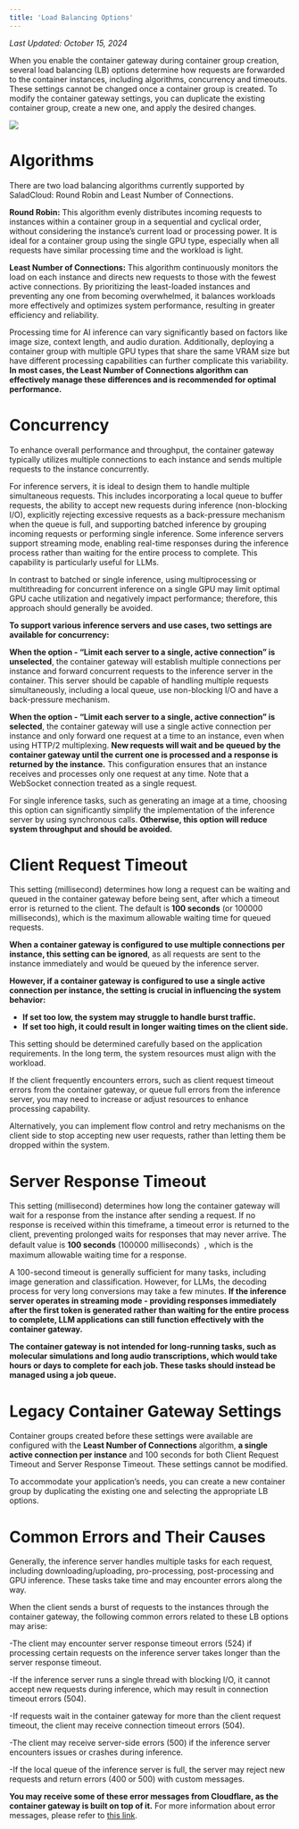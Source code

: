 ```yaml
---
title: 'Load Balancing Options'
---
```


_Last Updated: October 15, 2024_

When you enable the container gateway during container group creation, several load balancing (LB) options determine how
requests are forwarded to the container instances, including algorithms, concurrency and timeouts. These settings cannot
be changed once a container group is created. To modify the container gateway settings, you can duplicate the existing
container group, create a new one, and apply the desired changes.

<img src="/products/sce/gateway/images/load-balancer-options-1.png" />

# Algorithms

There are two load balancing algorithms currently supported by SaladCloud: Round Robin and Least Number of Connections.

**Round Robin:** This algorithm evenly distributes incoming requests to instances within a container group in a
sequential and cyclical order, without considering the instance’s current load or processing power. It is ideal for a
container group using the single GPU type, especially when all requests have similar processing time and the workload is
light.

**Least Number of Connections:** This algorithm continuously monitors the load on each instance and directs new requests
to those with the fewest active connections. By prioritizing the least-loaded instances and preventing any one from
becoming overwhelmed, it balances workloads more effectively and optimizes system performance, resulting in greater
efficiency and reliability.

Processing time for AI inference can vary significantly based on factors like image size, context length, and audio
duration. Additionally, deploying a container group with multiple GPU types that share the same VRAM size but have
different processing capabilities can further complicate this variability. **In most cases, the Least Number of
Connections algorithm can effectively manage these differences and is recommended for optimal performance.**

# Concurrency

To enhance overall performance and throughput, the container gateway typically utilizes multiple connections to each
instance and sends multiple requests to the instance concurrently.

For inference servers, it is ideal to design them to handle multiple simultaneous requests. This includes incorporating
a local queue to buffer requests, the ability to accept new requests during inference (non-blocking I/O), explicitly
rejecting excessive requests as a back-pressure mechanism when the queue is full, and supporting batched inference by
grouping incoming requests or performing single inference. Some inference servers support streaming mode, enabling
real-time responses during the inference process rather than waiting for the entire process to complete. This capability
is particularly useful for LLMs.

In contrast to batched or single inference, using multiprocessing or multithreading for concurrent inference on a single
GPU may limit optimal GPU cache utilization and negatively impact performance; therefore, this approach should generally
be avoided.

**To support various inference servers and use cases, two settings are available for concurrency:**

**When the option - “Limit each server to a single, active connection” is unselected**, the container gateway will
establish multiple connections per instance and forward concurrent requests to the inference server in the container.
This server should be capable of handling multiple requests simultaneously, including a local queue, use non-blocking
I/O and have a back-pressure mechanism.

**When the option - “Limit each server to a single, active connection” is selected**, the container gateway will use a
single active connection per instance and only forward one request at a time to an instance, even when using HTTP/2
multiplexing. **New requests will wait and be queued by the container gateway until the current one is processed and a
response is returned by the instance.** This configuration ensures that an instance receives and processes only one
request at any time. Note that a WebSocket connection treated as a single request.

For single inference tasks, such as generating an image at a time, choosing this option can significantly simplify the
implementation of the inference server by using synchronous calls. **Otherwise, this option will reduce system
throughput and should be avoided.**

# Client Request Timeout

This setting (millisecond) determines how long a request can be waiting and queued in the container gateway before being
sent, after which a timeout error is returned to the client. The default is **100 seconds** (or 100000 milliseconds),
which is the maximum allowable waiting time for queued requests.

**When a container gateway is configured to use multiple connections per instance, this setting can be ignored**, as all
requests are sent to the instance immediately and would be queued by the inference server.

**However, if a container gateway is configured to use a single active connection per instance, the setting is crucial
in influencing the system behavior:**

- **If set too low, the system may struggle to handle burst traffic.**
- **If set too high, it could result in longer waiting times on the client side.**

This setting should be determined carefully based on the application requirements. In the long term, the system
resources must align with the workload.

If the client frequently encounters errors, such as client request timeout errors from the container gateway, or queue
full errors from the inference server, you may need to increase or adjust resources to enhance processing capability.

Alternatively, you can implement flow control and retry mechanisms on the client side to stop accepting new user
requests, rather than letting them be dropped within the system.

# Server Response Timeout

This setting (millisecond) determines how long the container gateway will wait for a response from the instance after
sending a request. If no response is received within this timeframe, a timeout error is returned to the client,
preventing prolonged waits for responses that may never arrive. The default value is **100 seconds** (100000
milliseconds）, which is the maximum allowable waiting time for a response.

A 100-second timeout is generally sufficient for many tasks, including image generation and classification. However, for
LLMs, the decoding process for very long conversions may take a few minutes. **If the inference server operates in
streaming mode - providing responses immediately after the first token is generated rather than waiting for the entire
process to complete, LLM applications can still function effectively with the container gateway.**

**The container gateway is not intended for long-running tasks, such as molecular simulations and long audio
transcriptions, which would take hours or days to complete for each job. These tasks should instead be managed using a
job queue.**

# Legacy Container Gateway Settings

Container groups created before these settings were available are configured with the **Least Number of Connections**
algorithm, **a single active connection per instance** and 100 seconds for both Client Request Timeout and Server
Response Timeout. These settings cannot be modified.

To accommodate your application’s needs, you can create a new container group by duplicating the existing one and
selecting the appropriate LB options.

# Common Errors and Their Causes

Generally, the inference server handles multiple tasks for each request, including downloading/uploading,
pro-processing, post-processing and GPU inference. These tasks take time and may encounter errors along the way.

When the client sends a burst of requests to the instances through the container gateway, the following common errors
related to these LB options may arise:

-The client may encounter server response timeout errors (524) if processing certain requests on the inference server
takes longer than the server response timeout.

-If the inference server runs a single thread with blocking I/O, it cannot accept new requests during inference, which
may result in connection timeout errors (504).

-If requests wait in the container gateway for more than the client request timeout, the client may receive connection
timeout errors (504).

-The client may receive server-side errors (500) if the inference server encounters issues or crashes during inference.

-If the local queue of the inference server is full, the server may reject new requests and return errors (400 or 500)
with custom messages.

**You may receive some of these error messages from Cloudflare, as the container gateway is built on top of it.** For
more information about error messages, please refer to [this link](/products/sce/gateway/error-pages).
